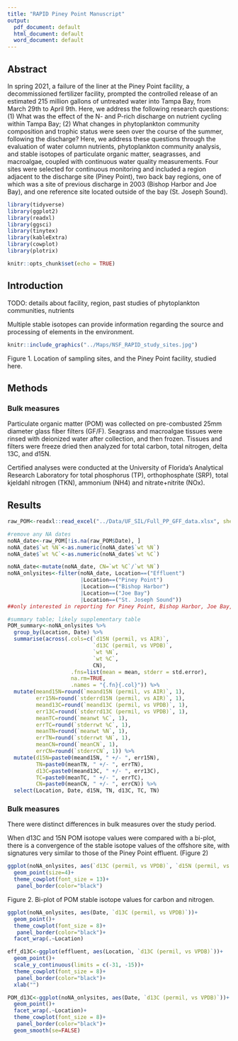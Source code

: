 ```yaml
---
title: "RAPID Piney Point Manuscript"
output:
  pdf_document: default
  html_document: default
  word_document: default
---
```



## Abstract

In spring 2021, a failure of the liner at the Piney Point facility, a decommissioned fertilizer facility, prompted the controlled release of an estimated 215 million gallons of untreated water into Tampa Bay, from March 29th to April 9th. Here, we address the following research questions: (1) What was the effect of the N- and P-rich discharge on nutrient cycling within Tampa Bay; (2) What changes in phytoplankton community composition and trophic status were seen over the course of the summer, following the discharge? Here, we address these questions through the evaluation of water column nutrients, phytoplankton community analysis, and stable isotopes of particulate organic matter, seagrasses, and macroalgae, coupled with continuous water quality measurements. Four sites were selected for continuous monitoring and included a region adjacent to the discharge site (Piney Point), two back bay regions, one of which was a site of previous discharge in 2003 (Bishop Harbor and Joe Bay), and one reference site located outside of the bay (St. Joseph Sound).

```r
library(tidyverse)
library(ggplot2)
library(readxl)
library(ggsci)
library(tinytex)
library(kableExtra)
library(cowplot)
library(plotrix)

knitr::opts_chunk$set(echo = TRUE)

```

## Introduction
TODO: details about facility, region, past studies of phytoplankton communities, nutrients

Multiple stable isotopes can provide information regarding the source and processing of elements in the environment. 

```r
knitr::include_graphics("../Maps/NSF_RAPID_study_sites.jpg")
```
Figure 1. Location of sampling sites, and the Piney Point facility, studied here.


## Methods

### Bulk measures
  Particulate organic matter (POM) was collected on pre-combusted 25mm diameter glass fiber filters (GF/F). Seagrass and macroalgae tissues were rinsed with deionized water after collection, and then frozen. Tissues and filters were freeze dried then analyzed for total carbon, total nitrogen, delta 13C, and d15N.

  Certified analyses were conducted at the University of Florida's Analytical Research Laboratory for total phosphorus (TP), orthophosphate (SRP), total kjeldahl nitrogen (TKN), ammonium (NH4) and nitrate+nitrite (NOx).
  
  
### 

## Results

```r
raw_POM<-readxl::read_excel("../Data/UF_SIL/Full_PP_GFF_data.xlsx", sheet = 1)

#remove any NA dates
noNA_date<-raw_POM[!is.na(raw_POM$Date), ]  
noNA_date$`wt %N`<-as.numeric(noNA_date$`wt %N`)
noNA_date$`wt %C`<-as.numeric(noNA_date$`wt %C`)

noNA_date<-mutate(noNA_date, CN=`wt %C`/`wt %N`)
noNA_onlysites<-filter(noNA_date, Location==("Effluent")
                       |Location==("Piney Point")
                       |Location==("Bishop Harbor")
                       |Location==("Joe Bay")
                       |Location==("St. Joseph Sound"))
##only interested in reporting for Piney Point, Bishop Harbor, Joe Bay, and Joseph Sound

#summary table; likely supplementary table
POM_summary<-noNA_onlysites %>% 
  group_by(Location, Date) %>% 
  summarise(across(.cols=c(`d15N (permil, vs AIR)`, 
                           `d13C (permil, vs VPDB)`, 
                           `wt %N`, 
                           `wt %C`, 
                           CN), 
                    .fns=list(mean = mean, stderr = std.error),
                    na.rm=TRUE,
                    .names = "{.fn}{.col}")) %>% 
  mutate(meand15N=round(`meand15N (permil, vs AIR)`, 1), 
         err15N=round(`stderrd15N (permil, vs AIR)`, 1), 
         meand13C=round(`meand13C (permil, vs VPDB)`, 1), 
         err13C=round(`stderrd13C (permil, vs VPDB)`, 1), 
         meanTC=round(`meanwt %C`, 1), 
         errTC=round(`stderrwt %C`, 1), 
         meanTN=round(`meanwt %N`, 1), 
         errTN=round(`stderrwt %N`, 1), 
         meanCN=round(`meanCN`, 1), 
         errCN=round(`stderrCN`, 1)) %>% 
  mutate(d15N=paste0(meand15N, " +/- ", err15N), 
         TN=paste0(meanTN, " +/- ", errTN),
         d13C=paste0(meand13C, " +/- ", err13C), 
         TC=paste0(meanTC, " +/- ", errTC), 
         CN=paste0(meanCN, " +/- ", errCN)) %>% 
  select(Location, Date, d15N, TN, d13C, TC, TN)
```

### Bulk measures
There were distinct differences in bulk measures over the study period. 

When d13C and 15N POM isotope values were compared with a bi-plot, there is a convergence of the stable isotope values of the offshore site, with signatures very similar to those of the Piney Point effluent. (Figure 2)


```r
ggplot(noNA_onlysites, aes(`d13C (permil, vs VPDB)`, `d15N (permil, vs AIR)`, color=Date, shape=Location))+
  geom_point(size=4)+
  theme_cowplot(font_size = 13)+
   panel_border(color="black")
```
Figure 2. Bi-plot of POM stable isotope values for carbon and nitrogen.  

```r

ggplot(noNA_onlysites, aes(Date, `d13C (permil, vs VPDB)`))+
  geom_point()+
  theme_cowplot(font_size = 8)+
   panel_border(color="black")+
  facet_wrap(.~Location)

eff_d13C<-ggplot(effluent, aes(Location, `d13C (permil, vs VPDB)`))+
  geom_point()+
  scale_y_continuous(limits = c(-31, -15))+
  theme_cowplot(font_size = 8)+
   panel_border(color="black")+
  xlab("")

POM_d13C<-ggplot(noNA_onlysites, aes(Date, `d13C (permil, vs VPDB)`))+
  geom_point()+
  facet_wrap(.~Location)+
  theme_cowplot(font_size = 8)+
   panel_border(color="black")+
  geom_smooth(se=FALSE)


```




